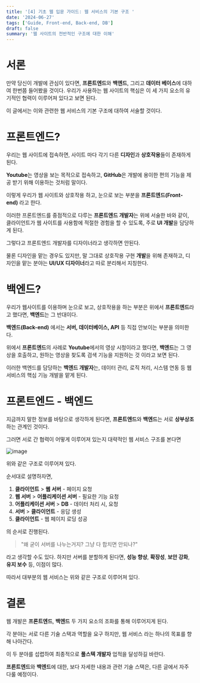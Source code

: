 ```yaml
---
title: '[4] 기초 웹 입문 가이드: 웹 서비스의 기본 구조 '
date: '2024-06-27'
tags: ['Guide, Front-end, Back-end, DB']
draft: false
summary: '웹 사이트의 전반적인 구조에 대한 이해'
---
```


# 서론

만약 당신이 개발에 관심이 있다면, **프론트엔드**와 **백엔드**, 그리고 **데이터 베이스**에 대하여 한번쯤 들어봤을 것이다. 우리가 사용하는 웹 사이트의 핵심은 이 세 가지 요소의 유기적인 협력이 이루어져 있다고 보면 된다. 

이 글에서는 이와 관련한 웹 서비스의 기본 구조에 대하여 서술할 것이다. 

# 프론트엔드?

우리는 웹 사이트에 접속하면, 사이트 마다 각기 다른 **디자인**과 **상호작용**들이 존재하게 된다.

**Youtube**는 영상을 보는 목적으로 접속하고, **GitHub**은 개발에 용이한 편의 기능을 제공 받기 위해 이용하는 것처럼 말이다.

이렇게 우리가 웹 사이트와 상호작용 하고, 눈으로 보는 부분을 **프론트엔드(Front-end)** 라고 한다. 

이러한 프론트엔드를 중점적으로 다루는 **프론트엔드 개발자**는 위에 서술한 바와 같이, 클라이언트가 웹 사이트를 사용함에 적절한 경험을 할 수 있도록, 주로 **UI 개발**을 담당하게 된다.

그렇다고 프론트엔드 개발자를 디자이너라고 생각하면 안된다.

물론 디자인을 맡는 경우도 있지만, 말 그대로 상호작용 구현 **개발**을 위해 존재하고, 디자인을 맡는 분야는 **UI/UX 디자이너**라고 따로 분리해서 지칭한다.

# 백엔드?
우리가 웹사이트를 이용하며 눈으로 보고, 상호작용을 하는 부분은 위에서 **프론트엔드**라고 했다면, **백엔드**는 그 반대이다.

**백엔드(Back-end)** 에서는 **서버, 데이터베이스, API** 등 직접 안보이는 부분을 의미한다.

위에서 **프론트엔드**의 사례로 **Youtube**에서의 영상 시청이라고 했다면, **백엔드**는 그 영상을 호출하고, 원하는 영상을 찾도록 검색 기능을 지원하는 것 이라고 보면 된다.

이러한 백엔드를 담당하는 **백엔드 개발자**는, 데이터 관리, 로직 처리, 시스템 연동 등 웹 서비스의 핵심 기능 개발을 맡게 된다.

# 프론트엔드 - 백엔드
지금까지 말한 정보를 바탕으로 생각하게 된다면, **프론트엔드**와 **백엔드**는 서로 **상부상조**하는 관계인 것이다.

그러면 서로 간 협력이 어떻게 이루어져 있는지 대략적인 웹 서비스 구조를 본다면

![image](https://i.imgur.com/DMKvcEI.png)

위와 같은 구조로 이루어져 있다.

순서대로 설명하자면, 

 1. **클라이언트** > **웹 서버** - 페이지 요청
 2. **웹 서버** > **어플리케이션 서버** - 필요한 기능 요청
 3. **어플리케이션 서버** > **DB** - 데이터 처리 시, 요청
 4. **서버** > **클라이언트** - 응답 생성
 5. **클라이언트** - 웹 페이지 로딩 성공

의 순서로 진행된다.

> "왜 굳이 서버를 나누는거지? 그냥 다 합치면 안되나?"

라고 생각할 수도 있다. 하지만 서버를 분할하게 된다면, **성능 향상**, **확장성**, **보안 강화**, **유지 보수** 등, 이점이 많다.

따라서  대부분의 웹 서비스는 위와 같은 구조로 이루어져 있다.

# 결론
웹 개발은 **프론트엔드**, **백엔드**  두 가지 요소의 조화를 통해 이루어지게 된다.

각  분야는 서로 다른 기술 스택과 역할을 요구 하지만, 웹 서비스 라는 하나의 목표를 향해 나아간다.

이 두 분야를 섭렵하여 최종적으로 **풀스텍 개발자** 업적을 달성하길 바란다.

**프론트엔드**와 **백엔드**에 대한, 보다 자세한 내용과 관련 기술 스택은, 다른 글에서 자주 다룰 예정이다.
